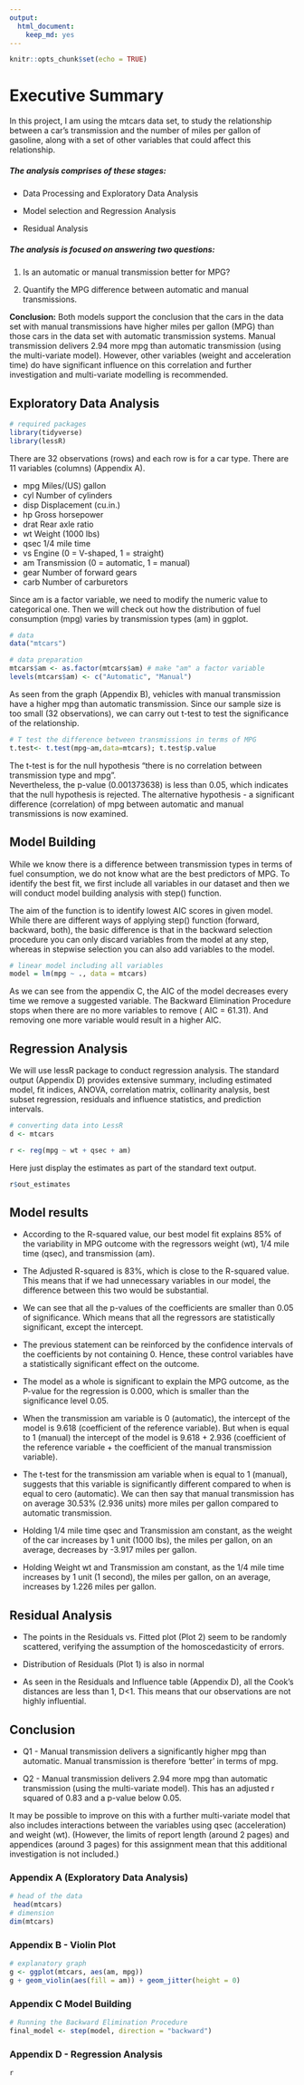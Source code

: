 ```yaml
---
output: 
  html_document: 
    keep_md: yes
---
```




```r
knitr::opts_chunk$set(echo = TRUE)
```

# Executive Summary

In this project, I am using the mtcars data set, to study the relationship between a car’s transmission and the number of miles per gallon of gasoline, along with a set of other variables that could affect this relationship.

##### The analysis comprises of these stages:

- Data Processing and Exploratory Data Analysis  

- Model selection and Regression Analysis  

- Residual Analysis

##### The analysis is focused on answering two questions:

1. Is an automatic or manual transmission better for MPG?

2. Quantify the MPG difference between automatic and manual transmissions.

**Conclusion:** Both models support the conclusion that the cars in the data set with manual transmissions have higher miles per gallon (MPG) than those cars in the data set with automatic transmission systems. Manual transmission delivers 2.94 more mpg than automatic transmission (using the multi-variate model). However, other variables (weight and acceleration time) do have significant influence on this correlation and further investigation and multi-variate modelling is recommended.


## Exploratory Data Analysis


```r

# required packages
library(tidyverse)
library(lessR)

```


There are 32 observations (rows) and each row is for a car type. There are 11 variables (columns) (Appendix A). 

* mpg Miles/(US) gallon  
* cyl Number of cylinders  
* disp Displacement (cu.in.)  
* hp Gross horsepower  
* drat Rear axle ratio  
* wt Weight (1000 lbs)  
* qsec 1/4 mile time  
* vs Engine (0 = V-shaped, 1 = straight)  
* am Transmission (0 = automatic, 1 = manual)  
* gear Number of forward gears  
* carb Number of carburetors  

Since am is a factor variable, we need to modify the numeric value to categorical one. Then we will check out how the distribution of fuel consumption (mpg) varies by transmission types (am) in ggplot. 



```r
# data
data("mtcars")

# data preparation
mtcars$am <- as.factor(mtcars$am) # make "am" a factor variable
levels(mtcars$am) <- c("Automatic", "Manual")


```

As seen from the graph (Appendix B), vehicles with manual transmission have a higher mpg than automatic transmission. Since our sample size is too small (32 observations), we can carry out t-test to test the significance of the relationship. 

```r

# T test the difference between transmissions in terms of MPG
t.test<- t.test(mpg~am,data=mtcars); t.test$p.value

```

The t-test is for the null hypothesis “there is no correlation between transmission type and mpg”.   
Nevertheless, the p-value (0.001373638) is less than 0.05, which indicates that the null hypothesis is rejected. The alternative hypothesis - a significant difference (correlation) of mpg between automatic and manual transmissions is now examined.

## Model Building

While we know there is a difference between transmission types in terms of fuel consumption, we do not know what are the best predictors of MPG. To identify the best fit, we first include all variables in our dataset and then we will conduct model building analysis with step() function.   

The aim of the function is to identify lowest AIC scores in given model. While there are different ways of applying step() function (forward, backward, both), the basic difference is that in the backward selection procedure you can only discard variables from the model at any step, whereas in stepwise selection you can also add variables to the model.

```r
# linear model including all variables
model = lm(mpg ~ ., data = mtcars)


```

As we can see from the appendix C, the AIC of the model decreases every time we remove a suggested variable. The Backward Elimination Procedure stops when there are no more variables to remove ( AIC = 61.31). And removing one more variable would result in a higher AIC.


## Regression Analysis

We will use lessR package to conduct regression analysis. The standard output (Appendix D) provides extensive summary, including estimated model, fit indices, ANOVA, correlation matrix, collinarity analysis, best subset regression, residuals and influence statistics, and prediction intervals.  

```r

# converting data into LessR
d <- mtcars

r <- reg(mpg ~ wt + qsec + am)


```


Here just display the estimates as part of the standard text output.

```r
r$out_estimates

```


## Model results 

* According to the R-squared value, our best model fit explains 85% of the variability in MPG outcome with the regressors weight (wt), 1/4 mile time (qsec), and transmission (am).  

* The Adjusted R-squared is 83%, which is close to the R-squared value. This means that if we had unnecessary variables in our model, the difference between this two would be substantial.  

* We can see that all the p-values of the coefficients are smaller than 0.05 of significance. Which means that all the regressors are statistically significant, except the intercept.  

* The previous statement can be reinforced by the confidence intervals of the coefficients by not containing 0. Hence, these control variables have a statistically significant effect on the outcome.  

* The model as a whole is significant to explain the MPG outcome, as the P-value for the regression is 0.000, which is smaller than the significance level 0.05.  

* When the transmission am variable is 0 (automatic), the intercept of the model is 9.618 (coefficient of the reference variable). But when is equal to 1 (manual) the intercept of the model is 9.618 + 2.936 (coefficient of the reference variable + the coefficient of the manual transmission variable).  

* The t-test for the transmission am variable when is equal to 1 (manual), suggests that this variable is significantly different compared to when is equal to cero (automatic). We can then say that manual transmission has on average 30.53% (2.936 units) more miles per gallon compared to automatic transmission.  

* Holding 1/4 mile time qsec and Transmission am constant, as the weight of the car increases by 1 unit (1000 lbs), the miles per gallon, on an average, decreases by -3.917 miles per gallon.  

* Holding Weight wt and Transmission am constant, as the 1/4 mile time increases by 1 unit (1 second), the miles per gallon, on an average, increases by 1.226 miles per gallon.


## Residual Analysis

* The points in the Residuals vs. Fitted plot (Plot 2) seem to be randomly scattered, verifying the assumption of the homoscedasticity of errors. 

* Distribution of Residuals (Plot 1) is also in normal

* As seen in the Residuals and Influence table (Appendix D), all the Cook’s distances are less than 1, D<1. This means that our observations are not highly influential. 


## Conclusion

* Q1 - Manual transmission delivers a significantly higher mpg than automatic. Manual transmission is therefore ‘better’ in terms of mpg.  

* Q2 - Manual transmission delivers 2.94 more mpg than automatic transmission (using the multi-variate model). This has an adjusted r squared of 0.83 and a p-value below 0.05.  

It may be possible to improve on this with a further multi-variate model that also includes interactions between the variables using qsec (acceleration) and weight (wt). (However, the limits of report length (around 2 pages) and appendices (around 3 pages) for this assignment mean that this additional investigation is not included.)

### Appendix A  (Exploratory Data Analysis)


```r


# head of the data
 head(mtcars)
# dimension
dim(mtcars)
```


### Appendix B - Violin Plot

```r

# explanatory graph 
g <- ggplot(mtcars, aes(am, mpg))
g + geom_violin(aes(fill = am)) + geom_jitter(height = 0)


```

### Appendix C Model Building

```r

# Running the Backward Elimination Procedure
final_model <- step(model, direction = "backward")


```

### Appendix D - Regression Analysis

```r
r
```

